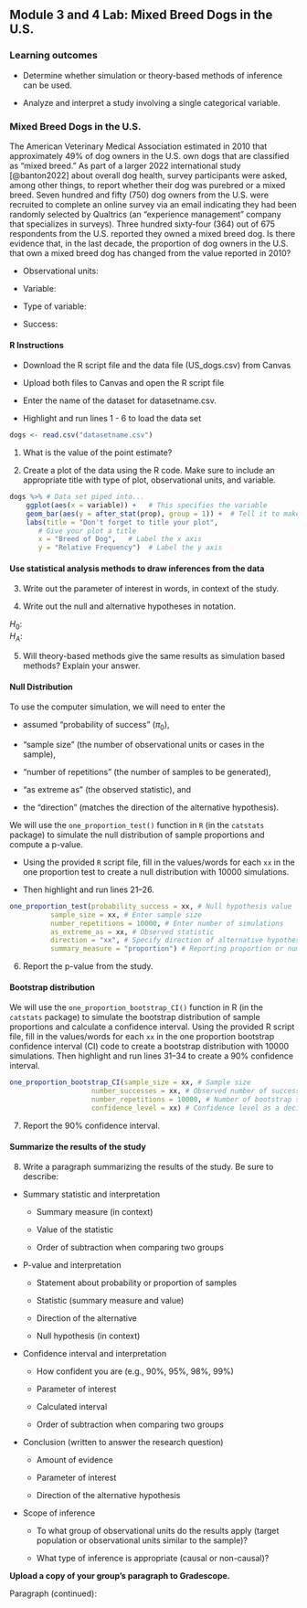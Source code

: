 ## Module 3 and 4 Lab:  Mixed Breed Dogs in the U.S.

\setstretch{1}

### Learning outcomes

* Determine whether simulation or theory-based methods of inference can be used.

* Analyze and interpret a study involving a single categorical variable.

### Mixed Breed Dogs in the U.S.

The American Veterinary Medical Association estimated in 2010 that approximately 49% of dog owners in the U.S. own dogs that are classified as “mixed breed.” As part of a larger 2022 international study [@banton2022] about overall dog health, survey participants were asked, among other things, to report whether their dog was purebred or a mixed breed.  Seven hundred and fifty (750) dog owners from the U.S. were recruited to complete an online survey via an email indicating they had been randomly selected by Qualtrics (an “experience management” company that specializes in surveys).  Three hundred sixty-four (364) out of 675 respondents from the U.S. reported they owned a mixed breed dog.  Is there evidence that, in the last decade, the proportion of dog owners in the U.S. that own a mixed breed dog has changed from the value reported in 2010? 

* Observational units:

* Variable:

* Type of variable:

* Success:

#### R Instructions {-}

* Download the R script file and the data file (US_dogs.csv) from Canvas

* Upload both files to Canvas and open the R script file

* Enter the name of the dataset for datasetname.csv.

* Highlight and run lines 1 - 6 to load the data set 

```r
dogs <- read.csv("datasetname.csv")
```


1.  What is the value of the point estimate?

\vspace{0.3in}

2. Create a plot of the data using the R code. Make sure to include an appropriate title with type of plot, observational units, and variable.  

```r
dogs %>% # Data set piped into...
    ggplot(aes(x = variable)) +   # This specifies the variable
    geom_bar(aes(y = after_stat(prop), group = 1)) +  # Tell it to make a bar plot with proportions
    labs(title = "Don't forget to title your plot",  
       # Give your plot a title
       x = "Breed of Dog",   # Label the x axis
       y = "Relative Frequency")  # Label the y axis
```

#### Use statistical analysis methods to draw inferences from the data {-}

3.  Write out the parameter of interest in words, in context of the study.

\vspace{0.5in}

\newpage

4.  Write out the null and alternative hypotheses in notation.

\vspace{1mm}

| $H_0:$

\vspace{0.3in}

| $H_A:$

\vspace{0.3in}

5. Will theory-based methods give the same results as simulation based methods?  Explain your answer.

\vspace{1in}

#### Null Distribution {-}

To use the computer simulation, we will need to enter the 

* assumed "probability of success" ($\pi_0$), 

* "sample size" (the number of observational units or cases in the sample),

* "number of repetitions" (the number of samples to be generated), 

* "as extreme as" (the observed statistic), and 

* the "direction" (matches the direction of the alternative hypothesis).

We will use the `one_proportion_test()` function in `R` (in the `catstats` package) to simulate the null distribution of sample proportions and compute a p-value. 

* Using the provided `R` script file, fill in the values/words for each `xx` in the one proportion test to create a null distribution with 10000 simulations. 

* Then highlight and run lines 21--26.

```r
one_proportion_test(probability_success = xx, # Null hypothesis value
          sample_size = xx, # Enter sample size
          number_repetitions = 10000, # Enter number of simulations
          as_extreme_as = xx, # Observed statistic
          direction = "xx", # Specify direction of alternative hypothesis
          summary_measure = "proportion") # Reporting proportion or number of successes?
```
6. Report the p-value from the study.

\vspace{0.2in}

#### Bootstrap distribution {-}

We will use the `one_proportion_bootstrap_CI()` function in R (in the `catstats` package) to simulate the bootstrap distribution of sample proportions and calculate a confidence interval. Using the provided R script file, fill in the values/words for each `xx` in the one proportion bootstrap confidence interval (CI) code to create a bootstrap distribution with 10000 simulations. Then highlight and run lines 31--34 to create a 90\% confidence interval.

```r
one_proportion_bootstrap_CI(sample_size = xx, # Sample size
                    number_successes = xx, # Observed number of successes
                    number_repetitions = 10000, # Number of bootstrap samples to use
                    confidence_level = xx) # Confidence level as a decimal
```

7. Report the 90\% confidence interval.

\vspace{0.2in}

<!-- The $z^*$ multiplier is the percentile of a standard normal distribution that corresponds to our confidence level.  -->

<!-- * Enter the value of the appropriate percentile in the provided R script file to find the multiplier for a 90\% confidence interval.  -->

<!-- * Highlight and run line 31 -->

<!-- ```{r, echo=TRUE, eval=FALSE} -->
<!-- qnorm(percentile, lower.tail = TRUE) # Multiplier for 90% confidence interval -->
<!-- ``` -->

<!-- 7.  **Calculate the margin of error for a 90\% confidence interval.** -->

<!-- \vspace{0.6in} -->

<!-- 8. Calculate a 90\% confidence interval. -->

<!-- \vspace{0.6in} -->

<!-- \newpage -->

#### Summarize the results of the study {-}

8. Write a paragraph summarizing the results of the study.  Be sure to describe:

* Summary statistic and interpretation

    * Summary measure (in context)
    
    * Value of the statistic 
    
    * Order of subtraction when comparing two groups

* P-value and interpretation

    * Statement about probability or proportion of samples
    
    * Statistic (summary measure and value)
    
    * Direction of the alternative 
    
    * Null hypothesis (in context) 

* Confidence interval and interpretation

    * How confident you are (e.g., 90%, 95%, 98%, 99%)
    
    * Parameter of interest
    
    * Calculated interval
    
    * Order of subtraction when comparing two groups

* Conclusion (written to answer the research question)

    * Amount of evidence
    
    * Parameter of interest 
    
    * Direction of the alternative hypothesis

* Scope of inference

    * To what group of observational units do the results apply (target population or observational units similar to the sample)?
	
    * What type of inference is appropriate (causal or non-causal)?

**Upload a copy of your group's paragraph to Gradescope.** 

\newpage

Paragraph (continued):

\newpage

